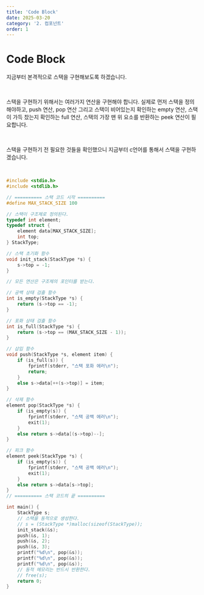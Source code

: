 ```yaml
---
title: 'Code Block'
date: 2025-03-20
category: '2. 컴포넌트'
order: 1
---
```


# Code Block

지금부터 본격적으로 스택을 구현해보도록 하겠습니다.

<br />

스택을 구현하기 위해서는 여러가지 연산을 구현해야 합니다. 실제로 먼저 스택을 정의해야하고, push 연산, pop 연산 그리고 스택이 비어있는지 확인하는 empty 연산, 스택이 가득 찼는지 확인하는 full 연산, 스택의 가장 맨 위 요소를 반환하는 peek 연산이 필요합니다.

<br />

스택을 구현하기 전 필요한 것들을 확인했으니 지금부터 c언어를 통해서 스택을 구현하겠습니다.

<br />

```c
#include <stdio.h>
#include <stdlib.h>

// ========== 스택 코드 시작 ==========
#define MAX_STACK_SIZE 100

// 스택이 구조체로 정의된다.
typedef int element;
typedef struct {
	element data[MAX_STACK_SIZE];
	int top;
} StackType;

// 스택 초기화 함수
void init_stack(StackType *s) {
	s->top = -1;
}

// 모든 연산은 구조체의 포인터를 받는다.

// 공백 상태 검출 함수
int is_empty(StackType *s) {
	return (s->top == -1);
}

// 포화 상태 검출 함수
int is_full(StackType *s) {
	return (s->top == (MAX_STACK_SIZE - 1));
}

// 삽입 함수
void push(StackType *s, element item) {
	if (is_full(s)) {
		fprintf(stderr, "스택 포화 에러\n");
		return;
	}
	else s->data[++(s->top)] = item;
}

// 삭제 함수
element pop(StackType *s) {
	if (is_empty(s)) {
		fprintf(stderr, "스택 공백 에러\n");
		exit(1);
	}
	else return s->data[(s->top)--];
}

// 피크 함수
element peek(StackType *s) {
	if (is_empty(s)) {
		fprintf(stderr, "스택 공백 에러\n");
		exit(1);
	}
	else return s->data[s->top];
}
// ========== 스택 코드의 끝 ==========

int main() {
	StackType s;
	// 스택을 동적으로 생성한다.
	// s = (StackType *)malloc(sizeof(StackType));
	init_stack(&s);
	push(&s, 1);
	push(&s, 2);
	push(&s, 3);
	printf("%d\n", pop(&s));
	printf("%d\n", pop(&s));
	printf("%d\n", pop(&s));
	// 동적 메모리는 반드시 반환한다.
	// free(s);
	return 0;
}
```

